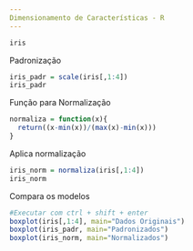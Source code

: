 ```yaml
---
Dimensionamento de Características - R
---
```

```r
iris
```
Padronização
```r
iris_padr = scale(iris[,1:4])
iris_padr
```
Função para Normalização
```r
normaliza = function(x){
  return((x-min(x))/(max(x)-min(x)))
}
```
Aplica normalização
```r
iris_norm = normaliza(iris[,1:4])
iris_norm
```
Compara os modelos
```r
#Executar com ctrl + shift + enter
boxplot(iris[,1:4], main="Dados Originais")
boxplot(iris_padr, main="Padronizados")
boxplot(iris_norm, main="Normalizados")
```

